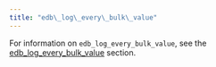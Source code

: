 ```yaml
---
title: "edb\_log\_every\_bulk\_value"
---
```


<div id="edb_log_every_bulk_value" class="registered_link"></div>

For information on `edb_log_every_bulk_value`, see the [edb_log_every_bulk_value](../06_reporting_and_logging_what_to_log/#edb_log_every_bulk_value_1) section.
